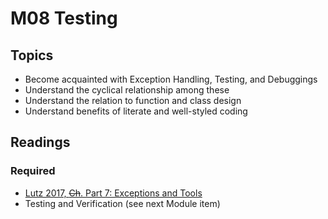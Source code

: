 # M08 Testing

## Topics

- Become acquainted with Exception Handling, Testing, and Debuggings
- Understand the cyclical relationship among these
- Understand the relation to function and class design 
- Understand benefits of literate and well-styled coding


## Readings

### Required

<ul>
<li><a target="_new" href="https://learning.oreilly.com/library/view/learning-python-5th/9781449355722/part07.html">Lutz 2017, <span style="text-decoration: line-through;">Ch</span>. Part 7: Exceptions and Tools</a></li>
<li>Testing and Verification (see next Module item)</li>
</ul>